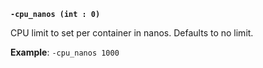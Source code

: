 <a id="plugin-flag-cpu-nanos" />

**`-cpu_nanos (int : 0)`**

CPU limit to set per container in nanos. Defaults to no limit.

**Example**: `-cpu_nanos 1000`
